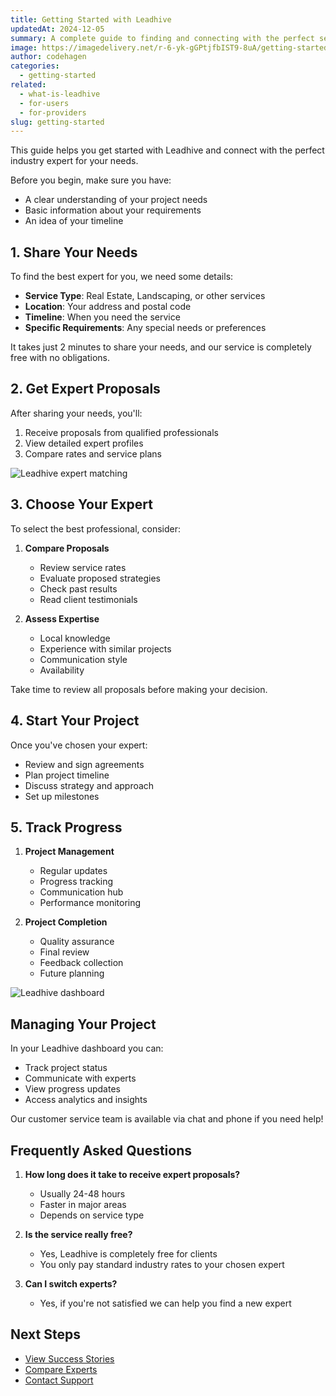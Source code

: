 ```yaml
---
title: Getting Started with Leadhive
updatedAt: 2024-12-05
summary: A complete guide to finding and connecting with the perfect service provider for your property needs.
image: https://imagedelivery.net/r-6-yk-gGPtjfbIST9-8uA/getting-started/public
author: codehagen
categories:
  - getting-started
related:
  - what-is-leadhive
  - for-users
  - for-providers
slug: getting-started
---
```


This guide helps you get started with Leadhive and connect with the perfect industry expert for your needs.

<Prerequisites>
Before you begin, make sure you have:

- A clear understanding of your project needs
- Basic information about your requirements
- An idea of your timeline
</Prerequisites>

## 1. Share Your Needs

To find the best expert for you, we need some details:

- **Service Type**: Real Estate, Landscaping, or other services
- **Location**: Your address and postal code
- **Timeline**: When you need the service
- **Specific Requirements**: Any special needs or preferences

<Note variant="info">
  It takes just 2 minutes to share your needs, and our service is completely free with no obligations.
</Note>

## 2. Get Expert Proposals

After sharing your needs, you'll:

1. Receive proposals from qualified professionals
2. View detailed expert profiles
3. Compare rates and service plans

<Image
  alt="Leadhive expert matching"
  src="https://imagedelivery.net/r-6-yk-gGPtjfbIST9-8uA/compare-proposals/public"
  width={1200}
  height={675}
/>

## 3. Choose Your Expert

To select the best professional, consider:

1. **Compare Proposals**
   - Review service rates
   - Evaluate proposed strategies
   - Check past results
   - Read client testimonials

2. **Assess Expertise**
   - Local knowledge
   - Experience with similar projects
   - Communication style
   - Availability

<Note variant="warning">
  Take time to review all proposals before making your decision.
</Note>

## 4. Start Your Project

Once you've chosen your expert:
- Review and sign agreements
- Plan project timeline
- Discuss strategy and approach
- Set up milestones

## 5. Track Progress

1. **Project Management**
   - Regular updates
   - Progress tracking
   - Communication hub
   - Performance monitoring

2. **Project Completion**
   - Quality assurance
   - Final review
   - Feedback collection
   - Future planning

<Image
  alt="Leadhive dashboard"
  src="https://imagedelivery.net/r-6-yk-gGPtjfbIST9-8uA/dashboard-preview/public"
  width={1200}
  height={600}
/>

## Managing Your Project

In your Leadhive dashboard you can:
- Track project status
- Communicate with experts
- View progress updates
- Access analytics and insights

<Note variant="success">
  Our customer service team is available via chat and phone if you need help!
</Note>

## Frequently Asked Questions

1. **How long does it take to receive expert proposals?**
   - Usually 24-48 hours
   - Faster in major areas
   - Depends on service type

2. **Is the service really free?**
   - Yes, Leadhive is completely free for clients
   - You only pay standard industry rates to your chosen expert

3. **Can I switch experts?**
   - Yes, if you're not satisfied we can help you find a new expert

## Next Steps

- [View Success Stories](/customers)
- [Compare Experts](/)
- [Contact Support](/contact)